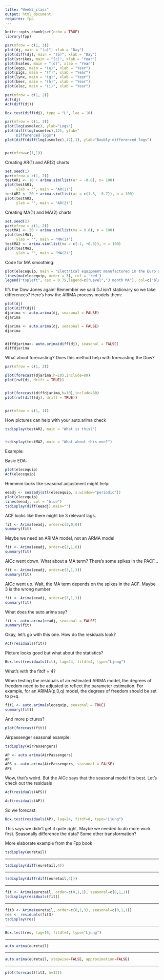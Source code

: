 ```yaml
---
title: "Week5_class"
output: html_document
requires: fpp
---
```


```r
knitr::opts_chunk$set(echo = TRUE)
library(fpp)
```


```r
par(mfrow = c(1, 3))
plot(dj, main = "(a)", xlab = "Day")
plot(diff(dj), main = "(b)", xlab = "Day")
plot(strikes, main = "(c)", xlab = "Year")
plot(hsales, main = "(d)", xlab = "Year")
plot(eggs, main = "(e)", xlab = "Year")
plot(pigs, main = "(f)", xlab = "Year")
plot(lynx, main = "(g)", xlab = "Year")
plot(beer, main = "(h)", xlab = "Year")
plot(elec, main = "(i)", xlab = "Year")

par(mfrow = c(1, 2))
Acf(dj)
Acf(diff(dj))

Box.test(diff(dj), type = "L", lag = 10)

par(mfrow = c(1, 3))
plot(log(usmelec), ylab="Logs")
plot(diff(log(usmelec),12), ylab="
     Differenced logs")
plot(diff(diff(log(usmelec),12),1), ylab="Doubly differenced logs")


par(mfrow=c(1,1))

```

Creating AR(1) and AR(2) charts
```r
set.seed(1)
par(mfrow = c(1, 2))
testAR1 <- 10 + arima.sim(list(ar = -0.8), n= 100)
plot(testAR1, 
     ylab = "", main = "AR(1)")
testAR2 <- 20 + arima.sim(list(ar = c(1.3, -0.7)), n = 100)
plot(testAR2, 
     ylab = "", main = "AR(2)")

```

Creating MA(1) and MA(2) charts
```r
set.seed(2)
par(mfrow = c(1, 2))
testMA1 <- 20 + arima.sim(list(ma = 0.8), n = 100)
plot(testMA1, 
     ylab = "", main = "MA(1)")
testMA2 <- arima.sim(list(ma = c(-1, +0.8)), n = 100)
plot(testMA2, 
     ylab = "", main = "MA(2)")

```

Code for MA smoothing:
```r
plot(elecequip, main = "Electrical equipment manufactured in the Euro area", ylab = "Index, 2005 = 100")
lines(ma(elecequip, order = 3), col = 'red')
legend("topleft", cex = 0.75,legend=c("Level","3 month MA"), col=c("black", "red"), lty = c(1,1))

```

It's the Dow Jones again!  Remember we said DJ isn't stationary so we take differences?  Here's how the ARIMA process models them:

```r
plot(dj)
plot(diff(dj))
djarima <- auto.arima(dj, seasonal = FALSE)
djarima

djarima <- auto.arima(dj, seasonal = FALSE)
djarima


diffdjarima<- auto.arima(diff(dj), seasonal = FALSE)
diffdjarima

```

What about forecasting? Does this method help with forecasting the Dow?

```r
par(mfrow = c(1, 2))

plot(forecast(djarima,h=10),include=80)
plot(rwf(dj, drift = TRUE))


plot(forecast(diffdjarima,h=10),include=80)
plot(rwf(diff(dj), drift = TRUE))


par(mfrow = c(1, 1))

```

How pictures can help with your auto.arima check

```r
tsdisplay(testAR2, main = "What is this?")


tsdisplay(testMA2, main = "What about this one?")
```

Example:

Basic EDA:

```r
plot(elecequip)
Acf(elecequip)
```

Hmmmm looks like seasonal adjustment might help:

```r
eeadj <- seasadj(stl(elecequip, s.window="periodic"))
plot(elecequip)
lines(eeadj, col = "blue")
tsdisplay(diff(eeadj),main="")

```

ACF looks like there might be 3 relevant lags.


```r
fit <- Arima(eeadj, order=c(3,0,0))
summary(fit)
```

Maybe we need an ARIMA model, not an ARMA model

```r
fit <- Arima(eeadj, order=c(3,1,0))
summary(fit)
```

AICc went down.  What about a MA term?  There's some spikes in the PACF...

```r
fit <- Arima(eeadj, order=c(3,1,3))
summary(fit)
```

AICc went up. Wait, the MA term depends on the spikes in the ACF.  Maybe 3 is the wrong number

```r
fit <- Arima(eeadj, order=c(3,1,1))
summary(fit)
```

What does the auto.arima say?



```r
fit <- auto.arima(eeadj, seasonal = FALSE)
summary(fit)
```

Okay, let's go with this one.  How do the residuals look?

```r
Acf(residuals(fit))
```

Picture looks good but what about the statistics?

```r
Box.test(residuals(fit), lag=24, fitdf=4, type="Ljung")
```
What's with the fitdf = 4?

When testing the residuals of an estimated ARIMA model, the degrees of freedom need to be adjusted to reflect the parameter estimation. For example, for an ARIMA(p,0,q) model, the degrees of freedom should be set to p+q.

```r
fit1 <- auto.arima(elecequip, seasonal = TRUE)
summary(fit1)
```
And more pictures?

```r
plot(forecast(fit))
```

Airpassenger seasonal example:

```r
tsdisplay(AirPassengers)

AP <- auto.arima(AirPassengers)
AP
APS <- auto.arima(AirPassengers, seasonal = FALSE)
APS

```
Wow, that's weird. But the AICc says that the seasonal model fits best.  Let's check out the residuals

```r

Acf(residuals(APS))

Acf(residuals(AP))

```

So we forecast:

```r
Box.test(residuals(AP), lag=24, fitdf=0, type="Ljung")

```
This says we didn't get it quite right.  Maybe we needed to do more work first.  Seasonally difference the data?  Some other transformation?



More elaborate example from the Fpp book


```r
tsdisplay(euretail)
```

***

```r
tsdisplay(diff(euretail,4))
```

***

```r
tsdisplay(diff(diff(euretail,4)))
```

***

```r
fit <- Arima(euretail, order=c(0,1,1), seasonal=c(0,1,1))
tsdisplay(residuals(fit))
```

***

```r
fit3 <- Arima(euretail, order=c(0,1,3), seasonal=c(0,1,1))
res <- residuals(fit3)
tsdisplay(res)
```

***

```r
Box.test(res, lag=16, fitdf=4, type="Ljung")
```

***

```r
auto.arima(euretail)
```

***

```r
auto.arima(euretail, stepwise=FALSE, approximation=FALSE)
```

***

```r
plot(forecast(fit3, h=12))
```

